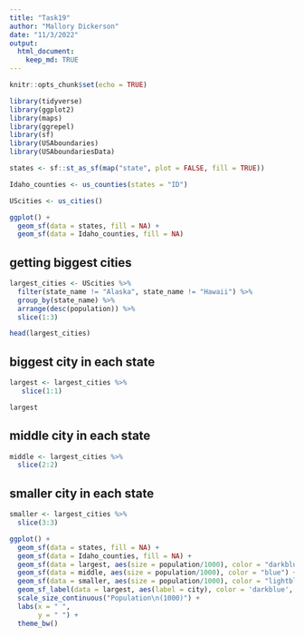 ```yaml
---
title: "Task19"
author: "Mallory Dickerson"
date: "11/3/2022"
output: 
  html_document:
    keep_md: TRUE
---
```


```r
knitr::opts_chunk$set(echo = TRUE)
```

```r
library(tidyverse)
library(ggplot2)
library(maps)
library(ggrepel)
library(sf)
library(USAboundaries)
library(USAboundariesData)
```

```r
states <- sf::st_as_sf(map("state", plot = FALSE, fill = TRUE))

Idaho_counties <- us_counties(states = "ID")

UScities <- us_cities()

ggplot() +
  geom_sf(data = states, fill = NA) +
  geom_sf(data = Idaho_counties, fill = NA)
```
## getting biggest cities
```r
largest_cities <- UScities %>%
  filter(state_name != "Alaska", state_name != "Hawaii") %>%
  group_by(state_name) %>%
  arrange(desc(population)) %>%
  slice(1:3)

head(largest_cities)
```
## biggest city in each state
```r
largest <- largest_cities %>%
   slice(1:1)

largest
```
## middle city in each state
```r
middle <- largest_cities %>%
  slice(2:2)
```

## smaller city in each state
```r
smaller <- largest_cities %>%
  slice(3:3)
```


```r
ggplot() +
  geom_sf(data = states, fill = NA) +
  geom_sf(data = Idaho_counties, fill = NA) +
  geom_sf(data = largest, aes(size = population/1000), color = "darkblue") +
  geom_sf(data = middle, aes(size = population/1000), color = "blue") +
  geom_sf(data = smaller, aes(size = population/1000), color = "lightblue") +
  geom_sf_label(data = largest, aes(label = city), color = 'darkblue', size = 2, nudge_x = 1.5, nudge_y = .5) +
  scale_size_continuous("Population\n(1000)") +
  labs(x = " ",
       y = " ") +
  theme_bw()
```


